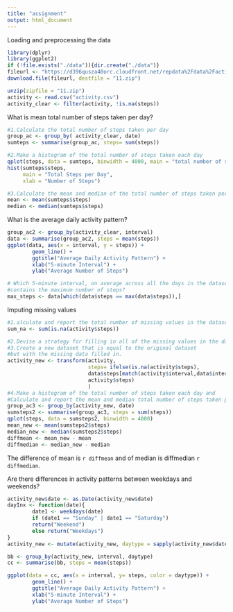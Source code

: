 ---
title: "assignment"
output: html_document
---

Loading and preprocessing the data
```{r echo=TRUE}
library(dplyr)
library(ggplot2)
if (!file.exists("./data")){dir.create("./data")}
fileurl <- "https://d396qusza40orc.cloudfront.net/repdata%2Fdata%2Factivity.zip"
download.file(fileurl, destfile = "11.zip")

unzip(zipfile = "11.zip")
activity <- read.csv("activity.csv")
activity_clear <- filter(activity, !is.na(steps))
```

What is mean total number of steps taken per day?
```{r echo =TRUE}
#1.Calculate the total number of steps taken per day
group_ac <- group_by( activity_clear, date)
sumteps <- summarise(group_ac, steps= sum(steps))

#2.Make a histogram of the total number of steps taken each day
qplot(steps, data = sumteps, binwidth = 4000, main = "total number of steps taken each day")
hist(sumteps$steps,
     main = "Total Steps per Day",
     xlab = "Number of Steps")

#3.Calculate the mean and median of the total number of steps taken per day
mean <- mean(sumteps$steps)
median <- median(sumteps$steps)

```

What is the average daily activity pattern?
```{r echo =TRUE}
group_ac2 <- group_by(activity_clear, interval)
data <- summarise(group_ac2, steps = mean(steps))
ggplot(data, aes(x = interval, y = steps)) +
        geom_line() +
        ggtitle("Average Daily Activity Pattern") +
        xlab("5-minute Interval") +
        ylab("Average Number of Steps") 

# Which 5-minute interval, on average across all the days in the dataset, 
#contains the maximum number of steps?
max_steps <- data[which(data$steps == max(data$steps)),]
```

Imputing missing values
```{r echo =TRUE}
#1.alculate and report the total number of missing values in the dataset
sum_na <- sum(is.na(activity$steps))

#2.Devise a strategy for filling in all of the missing values in the dataset.
#3.Create a new dataset that is equal to the original dataset 
#but with the missing data filled in.
activity_new <- transform(activity,
                          steps= ifelse(is.na(activity$steps),
                          data$steps[match(activity$interval,data$interval)],
                          activity$steps)
                          )
#4.Make a histogram of the total number of steps taken each day and
#Calculate and report the mean and median total number of steps taken per day.
group_ac3 <- group_by(activity_new, date)
sumsteps2 <- summarise(group_ac3, steps = sum(steps))
qplot(steps, data = sumsteps2, binwidth = 4000)
mean_new <- mean(sumsteps2$steps)
median_new <- median(sumsteps2$steps)
diffmean <- mean_new - mean
diffmedian <- median_new - median 
```
The difference of mean is `r diffmean` and of median is diffmedian `r diffmedian`. 

Are there differences in activity patterns between weekdays and weekends?
```{r echo =TRUE}
activity_new$date <- as.Date(activity_new$date)
dayInx <- function(date){
        date1 <- weekdays(date)
        if (date1 == "Sunday" | date1 == "Saturday") 
        return("Weekend")
        else return("Weekdays")
}
activity_new <- mutate(activity_new, daytype = sapply(activity_new$date, dayInx))

bb <- group_by(activity_new, interval, daytype)
cc <- summarise(bb, steps = mean(steps))

ggplot(data = cc, aes(x = interval, y= steps, color = daytype)) + 
        geom_line() +
        ggtitle("Average Daily Activity Pattern") +
        xlab("5-minute Interval") +
        ylab("Average Number of Steps")
```
